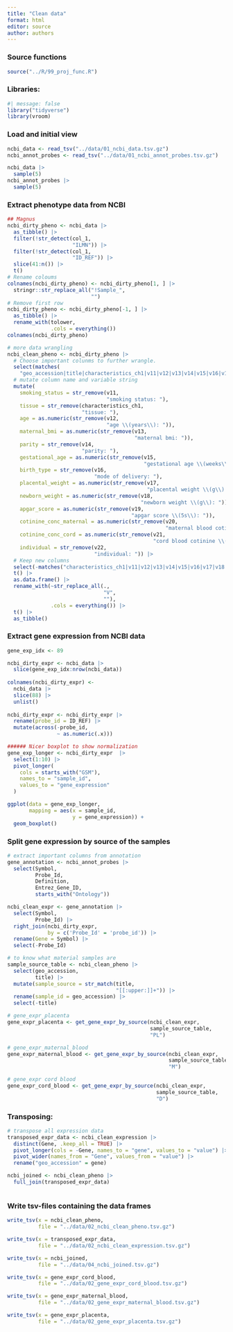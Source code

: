 ```yaml
---
title: "Clean data"
format: html
editor: source
author: authors
---
```


### Source functions

```r
source("../R/99_proj_func.R")
```

### Libraries:

```r
#| message: false
library("tidyverse")
library(vroom)
```

### Load and initial view

```r
ncbi_data <- read_tsv("../data/01_ncbi_data.tsv.gz")
ncbi_annot_probes <- read_tsv("../data/01_ncbi_annot_probes.tsv.gz")
```

```r
ncbi_data |> 
  sample(5)
ncbi_annot_probes |>
  sample(5)
```

### Extract phenotype data from NCBI

```r
## Magnus
ncbi_dirty_pheno <- ncbi_data |> 
  as_tibble() |>
  filter(!str_detect(col_1, 
                     "ILMN")) |>
  filter(!str_detect(col_1, 
                     "ID_REF")) |>
  slice(41:n()) |>
  t()
# Rename coloums
colnames(ncbi_dirty_pheno) <- ncbi_dirty_pheno[1, ] |> 
  stringr::str_replace_all("!Sample_",
                           "")
# Remove first row
ncbi_dirty_pheno <- ncbi_dirty_pheno[-1, ] |> 
  as_tibble() |>
  rename_with(tolower, 
              .cols = everything()) 
colnames(ncbi_dirty_pheno)

# more data wrangling
ncbi_clean_pheno <- ncbi_dirty_pheno |>
  # Choose important colunms to further wrangle. 
  select(matches(
    "geo_accession|title|characteristics_ch1|v11|v12|v13|v14|v15|v16|v17|v18|v19|v20|v21|v22")) |>
  # mutate column name and variable string
  mutate(
    smoking_status = str_remove(v11, 
                                "smoking status: "),
    tissue = str_remove(characteristics_ch1, 
                        "tissue: "),
    age = as.numeric(str_remove(v12, 
                                "age \\(years\\): ")),
    maternal_bmi = as.numeric(str_remove(v13, 
                                         "maternal bmi: ")),
    parity = str_remove(v14, 
                        "parity: "),
    gestational_age = as.numeric(str_remove(v15, 
                                            "gestational age \\(weeks\\): ")),
    birth_type = str_remove(v16, 
                            "mode of delivery: "),
    placental_weight = as.numeric(str_remove(v17, 
                                             "placental weight \\(g\\): ")),
    newborn_weight = as.numeric(str_remove(v18, 
                                           "newborn weight \\(g\\): ")),
    apgar_score = as.numeric(str_remove(v19, 
                                        "apgar score \\(5s\\): ")),
    cotinine_conc_maternal = as.numeric(str_remove(v20, 
                                                   "maternal blood cotinine \\(ng/ml\\): ")),
    cotinine_conc_cord = as.numeric(str_remove(v21, 
                                               "cord blood cotinine \\(ng/ml\\): ")),
    individual = str_remove(v22, 
                            "individual: ")) |>
  # Keep new columns
  select(-matches("characteristics_ch1|v11|v12|v13|v14|v15|v16|v17|v18|v19|v20|v21|v22")) |>
  t() |> 
  as.data.frame() |>
  rename_with(~str_replace_all(., 
                               "V", 
                               ""), 
              .cols = everything()) |>
  t() |>
  as_tibble()

```

### Extract gene expression from NCBI data

```r
gene_exp_idx <- 89

ncbi_dirty_expr <- ncbi_data |> 
  slice(gene_exp_idx:nrow(ncbi_data))
  
colnames(ncbi_dirty_expr) <-
  ncbi_data |> 
  slice(88) |>
  unlist()
        
ncbi_dirty_expr <- ncbi_dirty_expr |> 
  rename(probe_id = ID_REF) |>
  mutate(across(-probe_id, 
                ~ as.numeric(.x)))

###### Nicer boxplot to show normalization
gene_exp_longer <- ncbi_dirty_expr  |> 
  select(1:10) |> 
  pivot_longer(
    cols = starts_with("GSM"),
    names_to = "sample_id",
    values_to = "gene_expression"
  )

ggplot(data = gene_exp_longer, 
       mapping = aes(x = sample_id, 
                     y = gene_expression)) +
  geom_boxplot()
```

### Split gene expression by source of the samples

```r
# extract important columns from annotation
gene_annotation <- ncbi_annot_probes |> 
  select(Symbol, 
         Probe_Id, 
         Definition, 
         Entrez_Gene_ID, 
         starts_with("Ontology"))

ncbi_clean_expr <- gene_annotation |> 
  select(Symbol, 
         Probe_Id) |> 
  right_join(ncbi_dirty_expr, 
             by = c('Probe_Id' = 'probe_id')) |> 
  rename(Gene = Symbol) |> 
  select(-Probe_Id)

# to know what material samples are
sample_source_table <- ncbi_clean_pheno |>
  select(geo_accession, 
         title) |>  
  mutate(sample_source = str_match(title, 
                                   "[[:upper:]]+")) |> 
  rename(sample_id = geo_accession) |> 
  select(-title)

# gene_expr_placenta
gene_expr_placenta <- get_gene_expr_by_source(ncbi_clean_expr, 
                                              sample_source_table, 
                                              "PL")

# gene_expr_maternal_blood
gene_expr_maternal_blood <- get_gene_expr_by_source(ncbi_clean_expr, 
                                                    sample_source_table, 
                                                    "M")

# gene_expr cord blood
gene_expr_cord_blood <- get_gene_expr_by_source(ncbi_clean_expr, 
                                                sample_source_table, 
                                                "D")

```

### Transposing:

```r
# transpose all expression data
transposed_expr_data <- ncbi_clean_expression |> 
  distinct(Gene, .keep_all = TRUE) |>
  pivot_longer(cols = -Gene, names_to = "gene", values_to = "value") |>
  pivot_wider(names_from = "Gene", values_from = "value") |>
  rename("geo_accession" = gene)

ncbi_joined <- ncbi_clean_pheno |>
  full_join(transposed_expr_data)



```

### Write tsv-files containing the data frames

```r
write_tsv(x = ncbi_clean_pheno,
          file = "../data/02_ncbi_clean_pheno.tsv.gz")

write_tsv(x = transposed_expr_data,
          file = "../data/02_ncbi_clean_expression.tsv.gz")

write_tsv(x = ncbi_joined,
          file = "../data/04_ncbi_joined.tsv.gz")

write_tsv(x = gene_expr_cord_blood,
          file = "../data/02_gene_expr_cord_blood.tsv.gz")

write_tsv(x = gene_expr_maternal_blood,
          file = "../data/02_gene_expr_maternal_blood.tsv.gz")

write_tsv(x = gene_expr_placenta,
          file = "../data/02_gene_expr_placenta.tsv.gz")
```
